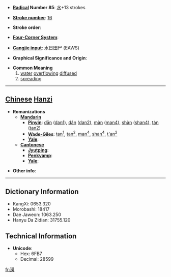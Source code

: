 * '''[[Wiktionary:Chinese radical index| Radical]] Number 85''': [[Wiktionary:Chinese radical index 水|水]]+13 strokes

* '''[[Wiktionary:Chinese total strokes index|Stroke number]]''': [[Wiktionary:Chinese total strokes index 16|16]]

* '''Stroke order''': 

* '''[[Wiktionary:Chinese four corner index|Four-Corner System]]''': 

* '''[[Wiktionary:Chinese Cangjie index|Cangjie input]]''': 水日田尸 (EAWS)

* '''Graphical Significance and Origin''': 

* '''Common Meaning'''
*# [[water]] [[overflowing]] [[diffused]]
*# [[spreading]]


----

== [[Chinese]] [[Hanzi]] ==

* '''Romanizations'''
** '''[[Mandarin]]'''
*** '''[[Pinyin]]''': [[dān]] ([[dan1]]), [[dán]] ([[dan2]]), [[màn]] ([[man4]]), [[shàn]] ([[shan4]]), [[tán]] ([[tan2]])
*** '''[[Wade-Giles]]''': [[tan1|tan<sup>1</sup>]], [[tan2|tan<sup>2</sup>]], [[man4|man<sup>4</sup>]], [[shan4|shan<sup>4</sup>]], [[t'an2|t'an<sup>2</sup>]]
*** '''[[Yale]]''': 
** '''[[Cantonese]]'''
*** '''[[Jyutping]]''':
*** '''[[Penkyamp]]''': 
*** '''[[Yale]]''': 

* '''Other info''': 

----

== Dictionary Information ==

* KangXi: 0653.320
* Morobashi: 18417
* Dae Jaweon: 1063.250
* Hanyu Da Zidian: 31755.120

== Technical Information ==

* '''Unicode''':
** Hex: 6FB7
** Decimal: 28599

[[fr:澷]]